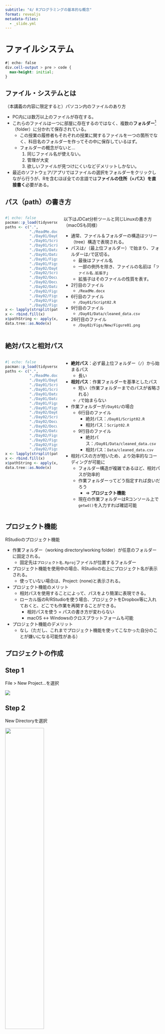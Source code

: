 ```yaml
---
subtitle: "4/ Rプログラミングの基本的な概念"
format: revealjs
metadata-files: 
  - _slide.yml
---
```


# ファイルシステム {visibility="uncounted"}

```css
#| echo: false
div.cell-output > pre > code {
  max-height: initial;
}
```

## ファイル・システムとは

（本講義の内容に限定すると）パソコン内のファイルのあり方

* PC内には数万以上のファイルが存在する。
* これらのファイルは一つに部屋に存在するのではなく、複数の**フォルダー**[^folder]（folder）に分かれて保存されている。
   * この授業の履修者もそれぞれの授業に関するファイルを一つの箇所でなく、科目名のフォルダーを作ってその中に保存しているはず。
   * フォルダーの概念がないと...
      1. 同じファイル名が使えない。
      2. 管理が大変
      3. 欲しいファイルが見つけにくいなどデメリットしかない。
* 最近のソフトウェア/アプリではファイルの選択をフォルダーをクリックしながら行うが、Rを含むほぼ全ての言語では**ファイルの住所（$=$パス）を直接書く**必要がある。

[^folder]: フォルダーは**ディレクトリー**（directory）とも呼ばれる。

## パス（path）の書き方

::::{.columns}
:::{.column width=35%}
```r
#| echo: false
pacman::p_load(tidyverse, data.tree, plyr)
paths <- c(".",
           "./ReadMe.docx",
           "./Day01/Day01.Rproj",
           "./Day01/Script01.R",
           "./Day01/Script02.R",
           "./Day01/Data/raw_data.csv",
           "./Day01/Data/cleaned_data.csv",
           "./Day01/Figs/Figure01.png",
           "./Day01/Figs/Figure02.png",
           "./Day02/Day02.Rproj",
           "./Day02/Script01.R",
           "./Day02/Document01.qmd",
           "./Day02/Document01.html",
           "./Day02/Data/my_data.csv",
           "./Day02/Figs/Old/Figure01.pdf",
           "./Day02/Figs/Old/Figure02.pdf",
           "./Day02/Figs/Old/Figure03.pdf",
           "./Day02/Figs/New/Figure01.png")
x <- lapply(strsplit(paths, "/"), function(z) as.data.frame(t(z)))
x <- rbind.fill(x)
x$pathString <- apply(x, 1, function(x) paste(trimws(na.omit(x)), collapse="/"))
data.tree::as.Node(x)
```
:::

:::{.column width=65%}
以下はJDCat分析ツールと同じLinuxの書き方（macOSも同様）

* 通常、ファイル＆フォルダーの構造はツリー（tree）構造で表現される。
* パスは`/`（最上位フォルダー）で始まり、フォルダーは`/`で区切る。
   * 最後はファイル名
   * 一部の例外を除き、ファイルの名前は「`ファイル名.拡張子`」
   * 拡張子はそのファイルの性質を表す。
* 2行目のファイル
   * `/ReadMe.docx`
* 6行目のファイル
   * `/Day01/Script02.R`
* 9行目のファイル
   * `/Day01/Data/cleaned_data.csv`
* 26行目のファイル
   * `/Day02/Figs/New/Figure01.png`
:::
::::

## 絶対パスと相対パス

::::{.columns}
:::{.column width=35%}
```r
#| echo: false
pacman::p_load(tidyverse, data.tree, plyr)
paths <- c(".",
           "./ReadMe.docx",
           "./Day01/Day01.Rproj",
           "./Day01/Script01.R",
           "./Day01/Script02.R",
           "./Day01/Data/raw_data.csv",
           "./Day01/Data/cleaned_data.csv",
           "./Day01/Figs/Figure01.png",
           "./Day01/Figs/Figure02.png",
           "./Day02/Day02.Rproj",
           "./Day02/Script01.R",
           "./Day02/Document01.qmd",
           "./Day02/Document01.html",
           "./Day02/Data/my_data.csv",
           "./Day02/Figs/Old/Figure01.pdf",
           "./Day02/Figs/Old/Figure02.pdf",
           "./Day02/Figs/Old/Figure03.pdf",
           "./Day02/Figs/New/Figure01.png")
x <- lapply(strsplit(paths, "/"), function(z) as.data.frame(t(z)))
x <- rbind.fill(x)
x$pathString <- apply(x, 1, function(x) paste(trimws(na.omit(x)), collapse="/"))
data.tree::as.Node(x)
```
:::

:::{.column width=65%}
* **絶対パス**：必ず最上位フォルダー（`/`）から始まるパス
   * 長い
* **相対パス**：作業フォルダーを基準としたパス
   * 短い（作業フォルダーまでのパスが省略される）
   * `/`で始まらない
* 作業フォルダーが`/Day01/`の場合
   * 6行目のファイル
      * 絶対パス：`/Day01/Script02.R`
      * 相対パス：`Script02.R`
   * 9行目のファイル
      * 絶対パス：`/Day01/Data/cleaned_data.csv`
      * 相対パス：`Data/cleaned_data.csv`
* 相対パスの方が短いため、より効率的なコーディングが可能に
   * フォルダー構造が複雑であるほど、相対パスが効率的
   * 作業フォルダーってどう指定すれば良いだろう
      * $\Rightarrow$ **プロジェクト機能**
   * 現在の作業フォルダーはRコンソール上で`getwd()`を入力すれば確認可能
:::
::::

## プロジェクト機能

RStudioのプロジェクト機能

* 作業フォルダー（working directory/working folder）が任意のフォルダーに固定される。
   * 固定先は`プロジェクト名.Rproj`ファイルが位置するフォルダー
* プロジェクト機能を使用中の場合、RStudioの右上にプロジェクト名が表示される。
   * 使っていない場合は、Project: (none)と表示される。
* プロジェクト機能のメリット
   * 相対パスを使用することによって、パスをより簡潔に表現できる。
   * ローカル版のR/RStudioを使う場合、プロジェクトをDropbox等に入れておくと、どこでも作業を再開することができる。
      * 相対パスを使う = パスの書き方が変わらない
      * macOS $\leftrightarrow$ Windowsのクロスプラットフォームも可能
* プロジェクト機能のデメリット
   * なし（ただし、これまでプロジェクト機能を使ってこなかった自分のことが嫌いになる可能性がある）

## プロジェクトの作成

:::{.panel-tabset}
## Step 1

File > New Project...を選択

![](Figs/programming/proj-create1.png){fig-align="center"}

## Step 2

New Directoryを選択

![](Figs/programming/proj-create2.png){width=50% fig-align="center"}

## Step 3

New Projectを選択

![](Figs/programming/proj-create3.png){width=50% fig-align="center"}

## Step 4

プロジェクト名を入力し、Create Project

* プロジェクト名は**英字・数字のみ**使用（スペース禁止; 記号は`_`のみ使用）

![](Figs/programming/proj-create4.png){width=50% fig-align="center"}

## Step 5

プロジェクトを確認する

![](Figs/programming/proj-create5.png){fig-align="center"}
:::

## プロジェクトの確認

RStudioの右上を確認

* 何かしら計算/分析の結果を残しておきたい場合は必ずプロジェクト機能を使う。
* 電卓程度の用途なら不要

:::{layout-ncol=2}
![プロジェクト未使用](Figs/programming/proj_check1.png)

![Homeworkという名のプロジェクト使用中](Figs/programming/proj_check2.png)
:::

## プロジェクトの再開

:::{.panel-tabset}
## Step 1
File > Open Project...を選択

![](Figs/programming/proj-open1.png){fig-align="center"}

## Step2

プロジェクト名のフォルダーをダブルクリックし、`.Rproj`ファイルをダブルクリック

![](Figs/programming/proj-open2.png){width=50% fig-align="center"}
:::

# 作業環境 {visibility="uncounted"}

## 作業環境（Environment）

* R/RStudioを起動すると、Rセッションが開始され、作業環境が生成される。
* 作業環境内には自分が作成したオブジェクト（後述）や読み込んだパッケージが格納される。
* 「R/RStudioの終了」 = 「Rセッションの終了」を意味し、**作業環境がリセット**される。
   * コードをスクリプトファイルとして保存しておく必要性
      * 保存したコードを開き、実行すれば再現可能
   * パッケージも再度読み込む必要がある（インストールはしなくても良い）。

## ものづくりに例えると...

1. R/RStudioの起動（Rセッションの開始）
   * 作業台を用意する。
2. パッケージのインストール
   * 作業に必要な工具を購入し、倉庫に入れておく。
   * したがって、インストールは1回のみで十分（アップデートを除く）
3. パッケージの読み込み
   * 倉庫内の工具を取り出し、作業台に乗せる。
4. データの読み込み
   * 素材を取り出し、作業台に乗せる。
5. オブジェクトの格納（`<-`演算子使用）
   * 加工した素材、結果物を作業台に乗せる。
6. R/RStudioの終了（Rセッションの終了）
   * 工具を倉庫に戻す。
   * 加工した素材、結果物を廃棄する。
      * 別途保存したコードスクリプト、図、表、文書、データなどは消えない（これらは作業環境外に搬出されたもの）。
      * コードのスクリプトを残しておけば、それを実行することで同じ結果物が得られる。
   * 作業台を撤去する。

## 作業環境の確認

* `ls()`：作業環境内のオブジェクトリストを出力
   * こちらのオブジェクトはRを終了すると消える。

```r
#| include: false
rm(list = ls())
```

```r
my_vec1 <- c(1, 3, 5)
my_vec2 <- c(FALSE, FALSE, TRUE, TRUE, FALSE)
my_vec3 <- "Cat"

ls()
```

* `(.packages())`：読み込まれたパッケージのリストを出力
   * こちらのパッケージはRを終了すると取り外される（再読込すれば良い）。

```r
#| eval: false
(.packages()) # Rのコアパッケージは最初から読み込まれている。
```

```r
#| echo: false
cat('[1] "stats"     "graphics"  "grDevices" "utils"     "datasets"  "methods"   "base"')
```

```r
#| eval: false
library(tidyverse) # {tidyverse}の依存パッケージも一緒に読み込まれる。

(.packages())
```

```r
#| echo: false
cat(
   '[1] "lubridate" "forcats"   "stringr"   "dplyr"     "purrr"     "readr"     "tidyr"    
[8] "tibble"    "ggplot2"   "tidyverse" "stats"     "graphics"  "grDevices" "utils"    
[15] "datasets"  "methods"   "base" '
   )
```

# プログラミングの基礎概念 {visibility="uncounted"}

## プログラミングの基礎概念

* オブジェクト（object）
* クラス（class）
* 関数（function）
* 引数
   * 仮引数（parameter）と実引数（argument）

## オブジェクト

**オブジェクト (object) **: メモリに割り当てられた「何か」

* ベクトル (vector)、行列 (matrix)、データフレーム (data frame)、リスト (list)、関数 (function) など
* それぞれ固有の（=他のオブジェクトと重複しない）名前が付いている。
* 1から5までの自然数の数列を`my_vec1`という名前のオブジェクトとして格納

```r
my_vec1 <- c(1, 2, 3, 4, 5) # my_vec1 <- 1:5  も同じ
```

<br/>

**Rに存在するあらゆるものはオブジェクトである**（Chambers 2016）

> "Everything that exists in R is an object"

```r
#| eval: false
my_vec1 * 2
```

* 以上のコードの場合、`2`もオブジェクト
   * 計算が終わった瞬間、メモリから削除されるだけ
* 演算子`*`もオブジェクト

## クラス

**クラス (class)**: オブジェクトを特徴づける属性

* `class()`関数で確認可能
* すべてのオブジェクトは何らかのクラスを持つ

```r
class(my_vec1)    # my_vec1 のクラス
class(2)          # 2 のクラス
class(c(1, 2, 3)) # c(1, 2, 3)
class(`*`)        # * のクラス
class(class)      # class() のクラス
```

## なぜクラスが重要か

1. ある関数の引数（後述）には使用可能なクラスが指定されている。
   * `?関数名`で確認可能
   * `mean()`関数の例（Consoleペイン上で`?mean`）
      * `mean()`に使用可能な引数は`x`、`trim`、`na.rm`
      * `x`: numeric型ベクトル、logical型ベクトルなどが使用可能
      * `na.rm`: 長さ1のlogical型ベクトル（a logical value）のみ使用可能
      * `mean(c(1, 2, 3, NA, 5), na.rm = TRUE)`
   * 関数を使いこなすためには関数のヘルプを確認する
      * 必要な引数、返されるデータの構造、サンプルコードなど豊富な情報が載っている。
2. 同じ関数でもクラスによって動きが変わる。

## 関数と引数

**関数 (function)**: 入力されたデータを内部で決められた手順に従って処理し、その結果を返すもの

* Rで起こるあらゆることは関数の呼び出しである (Chambers, 2016)
   * Everything that happens in R is a function call。
   * 自分で関数を作成することも可能
* 関数には**引数（ひきすう）**が必要
* 使い方：`関数名(関数の入力となるオブジェクト)`
   * 例) `class(my_vec1)`、`sum(my_vec1)`

## 引数

`sum()`関数の例

```r
sum(c(1, 2, 3, NA, 5), na.rm = TRUE)
```

* 関数名は`sum`
* **仮引数（parameter）：**`na.rm`
* **実引数（argument）：**`c(1, 2, 3, NA, 5)`、`TRUE`
   * `c(1, 2, 3, NA, 5)`の仮引数名はない（ヘルプを見ると`...`と表示される）。このように仮引数名が存在しないケースもある。


* **第一引数の仮引数は省略するケースが多い**。
* 第二引数以降は仮引数名を明記（実引数がどの仮引数に対応するかを明示）
   * 関数によっては引数は数十個ある場合も
* 引数には既定値（default value）が指定されているものもあり、省略可能。既定値がない引数はすべて指定する。
   * たとえば、`mean()`の`trim`引数の既定値は`0`（`?mean`参照）
   * Usageに`仮引数 = 実引数`と表記されている場合、既定値が存在する
   * Argumentsにan optional...と書いていれば、既定値はないが、指定しなくても関数は動くことを意味する。

## 数学における関数との比較

* 例：$f(x) = x + 1$の場合
   * 関数名は$f()$、必要な引数は$x$
   * $y = f(x = 5)$の場合、$y = 6$となる。
      * 引数が1つしかないので、$y = f(5)$と表記しても問題ないだろう。
      * Rだと`y <- f(x = 5)`か`y <- f(5)`と表記する。
* 例：$g(a, b) = a \times b$の場合
   * 関数名は$g()$、必要な引数は$a$と$b$
   * $z = g(a = 3, b = 5)$の場合、$z = 15$となる。
      * 書き方は$z = g(a = 3, b = 5)$、$z = g(3, 5)$、$z = g(b = 5, a = 3)$どれでも良い
      * Rだと`z <- g(a = 3, b = 5)`か`z <- g(3, 5)`と表記する。
* 実引数として関数を指定することも可能
   * $p = g(a = f(2), b = 9)$の場合
      * $f(2) = 3$であるため、$p = g(a = 3, b = 9)$となる。
      * Rだと`p <- g(a = f(2), b = 9)`と表記

# コーディング・スタイル {visibility="uncounted"}

## コーディング・スタイル

* オブジェクト名の付け方
* 改行
* スペースと字下げ（インデント）
* 代入の演算子は`=`でなく、`<-`を使用

<br/>

#### 参考

* [The tidyverse style guide](https://style.tidyverse.org/)
* [Google’s Style Guide](https://google.github.io/styleguide/Rguide.html)
* {styler}パッケージと{lintr}パッケージ

## オブジェクト名（1）

**原則1:** オブジェクト名は英数字と一部の記号（`_`と`.`）のみにする

* ローマ字以外の文字も使える場合もあるが、**絶対**に使わないこと！

```r
variable1 <- "R is fun!"
variable1
変数2 <- "Rは楽しいよ！"
変数2
へんすう3 <- "Rはええでー"
へんすう3
변수4 <- "매일 아침 눈을 뜨면 R부터 기동시킵니다."
변수4
```

## オブジェクト名（2）

**原則2:** 数字で始まる変数名、記号が含まれた変数名は指定できない

* 裏技で使うことも可能だが、なるべく使わないこと

```r
#| error: true
100ABC <- c(1, 2, 3, 5, 7, 11)
```

```r
#| error: true
Smile^^ <- "マクドでスマイルを頼んでみたい！"
```

```r
#| error: true
Weather_2022/03/30 <- "最高気温22度"
```

**ただし**、`_`と`.`は使用可能であり、`.`より`_`を推奨

```r
Weather_2022_03_30 <- "最高気温22度"
Weather_2022_03_30
```

## オブジェクト名（3）

**原則3:** 予約語を避ける

* Rがデフォルトで提供する組込の関数やオブジェクトと重複する名前を自分で作成するオブジェクトに付けることは避ける（できない場合もある）。
   * **例)** `pi`（円周率）、`if`、`for`など

::::{.columns}
:::{.column width=49%}
**例1:** 指定は出来るが、非推奨

```r
pi # 円周率
```

```r
pi <- "3月14日はpie day!"
pi # もはや円周率ではない
```
:::

:::{.column width=2%}
:::

:::{.column width=49%}
**例2:** そもそも指定できない

```r
#| error: true
for <- "フォー！"
```
:::
::::

## オブジェクト名（4）

**原則4:** 短さと分かりやすさの両立

* オブジェクト名を付けるセンスはプログラマーのレベルが測れる指標の一つ

**例1:** 変数の中身を見るまでは、どのような内容が入っているか分からない

```r
#| eval: false
var2   <- c("female", "male", "male", "female") # 分かりにくい
gender <- c("female", "male", "male", "female") # 分かりやすい
```

<br/>

**例2:** 長すぎて今後、打つのが面倒くさい

```r
#| eval: false
mathematicsscore <- c(30, 91, 43, 77, 100) # 長い!!
MathScore        <- c(30, 91, 43, 77, 100) # 大文字キャメルケース
mathScore        <- c(30, 91, 43, 77, 100) # 小文字キャメルケース
math_score       <- c(30, 91, 43, 77, 100) # スネークケース
```

## 改行

* コードは1行が長すぎないように適宜改行すること。
   * 1行に何文字までするかはモニター・サイズと相談すること（昔は80文字という非公式的なルールがあった）。

**良い例:** 改行あり

```r
#| eval: false
fit1 <- glm(Voted ~ Female + Age + Education + Income + Region +
              Attitude1 + Attitude2 + Attitude3, 
            family = binomial("logit"), data = my_data)
```

**悪い例:** 改行なし

```r
#| eval: false
fit1 <- glm(Voted ~ Female + Age + Education + Income + Region + Attitude1 + Attitude2 + Attitude3, family = binomial("logit"), data = my_data)
```

![](Figs/programming/punchcard.png){width=65% fig-align="center"}

## スペースと字下げ（1）

* コードが長くなるほどスペースの字下げは重要
* 全ての演算子の前後には**半角**スペースを入れる。
   * `+`、`-`、`*`、`%%`、`&`、`|`、`<-`など
   * ただし、`^`は例外
   * 全角スペースは絶対に使わないこと
* 同じブロック（`()`、`{}`）内なら字下げも可読性の観点から重要
   * ただし、字下げはRStudioを手伝ってくれる。

**良い例:**

```r
#| eval: false
sum(my_vec2, na.rm = TRUE)
```

**悪い例:**

```r
#| eval: false
sum(my_vec2,na.rm=TRUE)
```

## スペースと字下げ（2）

以下のコードは全て同じであるが、可読性が桁違い（表形式データ作成の例）

**良い例:** 改行あり、字下げあり、スペースあり

```r
#| eval: false
data.frame(
  name     = c("Song",  "Yanai", "Wickham"),
  favorite = c("Ramen", "Cat",   "R"),
  gender   = c("Male",  "Male",  "Male")
)
```

**悪い例:** 改行あり、字下げなし、スペースあり

```r
#| eval: false
data.frame(
name = c("Song", "Yanai", "Hadley"),
favorite = c("Ramen", "Cat", "R"),
gender = c("Male", "Male", "Male")
)
```

**邪悪な例:** 改行なし（=字下げなし）、スペースなし

```r
#| eval: false
data.frame(name=c("Song","Yanai","Hadley"),favorite=c("Ramen","Cat","R"),fender=c("Male","Male","Male"))
```

# 本格的なプログラミングの世界へ {visibility="uncounted"}

## 本格的なプログラミングの世界へ

中級者以上を目指すなら以下のようなプログラミングの知識は必須であるものの、本講義では一部を除き、解説しない。

詳細は[教科書の第10章](https://www.jaysong.net/RBook/programming.html)を参照

* 反復
   * `for()`
   * `while()`
* 条件分岐
   * `if()`、`else if()`、`else()`
   * `ifelse()`（$\simeq$ `if_else()`）
      * 本講義ではかなり頻繁に使うため、第9回以降に解説する。
   * `switch()`

## プログラミングは簡単だから難しい

チューリング完全な言語の2条件

* **データの読み書き**
* **条件分岐**
* データの読み書きと条件分岐を組み合わせると**反復処理**が可能

<br/>

#### プログラミングが簡単な理由

データの読み書き、条件分岐、反復処理を覚えるだけで、パソコンで出来る**すべて**のことができる。

<br/>

#### プログラミングが難しい理由
データの読み書き、条件分岐、反復処理だけですべてを処理しなければならない。


## 例) Bubble Sortアルゴリズム {visibility="hidden"}

* 代入（`<-`）、条件分岐（`if()`）、反復（`for()`）だけでベクトルのソート

```r
#| code-line-numbers: "|2,6,7,8|5|3,4"
bubble_sort <- function(x){
  n <- length(x)
  for (i in 1 : (n - 1)) {
    for (j in 1 : (n - i)) {
      if (x[j] > x[j + 1]) {
        temp <- x[j]
        x[j] <- x[j + 1]
        x[j + 1] <- temp
      }
    }
  }
  return(x)
}
```

<br/>

```r
x <- c(4, 2, 6, 3, 1, 11, 5, 9)
bubble_sort(x)
```
